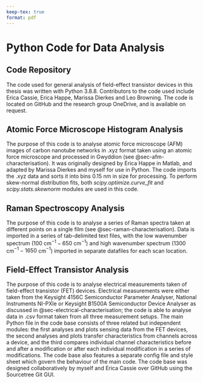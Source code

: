 ```yaml
---
keep-tex: true
format: pdf
---
```


# Python Code for Data Analysis {.appendix}

## Code Repository

The code used for general analysis of field-effect transistor devices in this thesis was written with Python 3.8.8. Contributors to the code used include Erica Cassie, Erica Happe, Marissa Dierkes and Leo Browning. The code is located on GitHub and the research group OneDrive, and is available on request.

## Atomic Force Microscope Histogram Analysis {#sec-histogram-analysis}

The purpose of this code is to analyse atomic force microscope (AFM) images of carbon nanotube networks in .xyz format taken using an atomic force microscope and processed in Gwyddion (see @sec-afm-characterisation). It was originally designed by Erica Happe in Matlab, and adapted by Marissa Dierkes and myself for use in Python. The code imports the .xyz data and sorts it into bins 0.15 nm in size for processing. To perform skew-normal distribution fits, both *scipy.optimize.curve_fit* and *scipy.stats.skewnorm* modules are used in this code.

## Raman Spectroscopy Analysis {#sec-raman-analysis}

The purpose of this code is to analyse a series of Raman spectra taken at different points on a single film (see @sec-raman-characterisation). Data is imported in a series of tab-delimited text files, with the low wavenumber spectrum (100 cm$^{-1} - 650$ cm$^{-1}$) and high wavenumber spectrum (1300 cm$^{-1} - 1650$ cm$^{-1}$) imported in separate datafiles for each scan location.

## Field-Effect Transistor Analysis {#sec-field-effect-transistor-analysis}

The purpose of this code is to analyse electrical measurements taken of field-effect transistor (FET) devices. Electrical measurements were either taken from the Keysight 4156C Semiconductor Parameter Analyser, National Instruments NI-PXIe or Keysight B1500A Semiconductor Device Analyser as discussed in @sec-electrical-characterisation; the code is able to analyse data in .csv format taken from all three measurement setups. The main Python file in the code base consists of three related but independent modules: the first analyses and plots sensing data from the FET devices, the second analyses and plots transfer characteristics from channels across a device, and the third compares individual channel characteristics before and after a modification or after each individual modification in a series of modifications. The code base also features a separate config file and style sheet which govern the behaviour of the main code. The code base was designed collaboratively by myself and Erica Cassie over GitHub using the Sourcetree Git GUI.